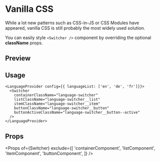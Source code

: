 


<Meta title="Examples/styling/css" />

# Vanilla CSS

While a lot new patterns such as CSS-in-JS or CSS Modules have appeared, vanilla CSS is still probably the most widely used solution.

You can easily style `<Switcher />` component by overriding the optional **className** props.

## Preview

<Preview withSource="none">
  <LanguageProvider config={{ languageList: ['en', 'de', 'fr']}}>
    <Switcher
      containerClassName="language-switcher"
      listClassName="language-switcher__list"
      itemClassName="language-switcher__item"
      buttonClassName="language-switcher__button"
      buttonActiveClassName="language-switcher__button--active"
    />
  </LanguageProvider>
</Preview>

## Usage

```tsx
<LanguageProvider config={{ languageList: ['en', 'de', 'fr']}}>
  <Switcher
    containerClassName="language-switcher"
    listClassName="language-switcher__list"
    itemClassName="language-switcher__item"
    buttonClassName="language-switcher__button"
    buttonActiveClassName="language-switcher__button--active"
  />
</LanguageProvider>
```

## Props

<Props
  of={Switcher}
  exclude={[
    'containerComponent',
    'listComponent',
    'itemComponent',
    'buttonComponent',
  ]}
/>
